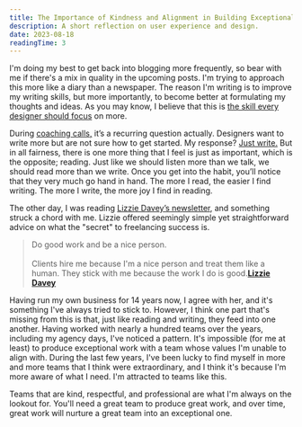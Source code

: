 ```yaml
---
title: The Importance of Kindness and Alignment in Building Exceptional Teams
description: A short reflection on user experience and design.
date: 2023-08-18
readingTime: 3
---
```


I'm doing my best to get back into blogging more frequently, so bear with me if there's a mix in quality in the upcoming posts. I'm trying to approach this more like a diary than a newspaper. The reason I'm writing is to improve my writing skills, but more importantly, to become better at formulating my thoughts and ideas. As you may know, I believe that this is [the skill every designer should focus](/designers-write/) on more.

During [coaching calls,](/coaching/) it’s a recurring question actually. Designers want to write more but are not sure how to get started. My response? [Just write.](/justwrite/) But in all fairness, there is one more thing that I feel is just as important, which is the opposite; reading. Just like we should listen more than we talk, we should read more than we write. Once you get into the habit, you’ll notice that they very much go hand in hand. The more I read, the easier I find writing. The more I write, the more joy I find in reading.

The other day, I was reading [Lizzie Davey’s newsletter](https://www.lizziedavey.com/), and something struck a chord with me. Lizzie offered seemingly simple yet straightforward advice on what the "secret" to freelancing success is.

>Do good work and be a nice person.<br /><br />Clients hire me because I'm a nice person and treat them like a human. They stick with me because the work I do is good.**[Lizzie Davey](https://www.lizziedavey.com)**

Having run my own business for 14 years now, I agree with her, and it's something I've always tried to stick to. However, I think one part that's missing from this is that, just like reading and writing, they feed into one another. Having worked with nearly a hundred teams over the years, including my agency days, I've noticed a pattern. It's impossible (for me at least) to produce exceptional work with a team whose values I'm unable to align with. During the last few years, I've been lucky to find myself in more and more teams that I think were extraordinary, and I think it's because I'm more aware of what I need. I'm attracted to teams like this.

Teams that are kind, respectful, and professional are what I'm always on the lookout for. You'll need a great team to produce great work, and over time, great work will nurture a great team into an exceptional one.